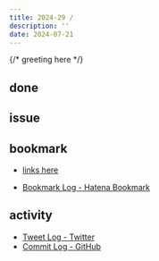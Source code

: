 ```yaml
---
title: 2024-29 / 
description: ''
date: 2024-07-21
---
```


{/* greeting here */}

## done

### 

## issue

### 

## bookmark

- [links here]()


- [Bookmark Log - Hatena Bookmark](https://b.hatena.ne.jp/Ryo_K/bookmark)

## activity

<Tweet tweetLink="" />
<Instagram instagramId="" />
<YouTube youTubeId="" />

- [Tweet Log - Twitter](https://twitter.com/search?q=(from%3Alegnoh)%20until%3A2024-07-21%20since%3A2024-07-15%20-filter%3Areplies&src=typed_query)
- [Commit Log - GitHub](https://github.com/legnoh?tab=overview&from=2024-07-15&to=2024-07-21)

